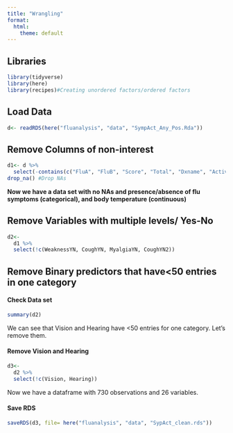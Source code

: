 ```yaml
---
title: "Wrangling"
format:
  html:
    theme: default
---
```


## Libraries

```r
library(tidyverse)
library(here)
library(recipes)#Creating unordered factors/ordered factors
```

## Load Data

```r
d<- readRDS(here("fluanalysis", "data", "SympAct_Any_Pos.Rda"))
```

## Remove Columns of non-interest

```r
d1<- d %>%
  select(-contains(c("FluA", "FluB", "Score", "Total", "Dxname", "Activity", "Unique.Visit"))) %>% #Removes Columns of non-interest 
drop_na() #Drop NAs
```

**Now we have a data set with no NAs and presence/absence of flu symptoms (categorical), and body temperature (continuous)**

## Remove Variables with multiple levels/ Yes-No

```r
d2<- 
  d1 %>%
  select(!c(WeaknessYN, CoughYN, MyalgiaYN, CoughYN2))
```

## Remove Binary predictors that have\<50 entries in one category

#### Check Data set 

```r
summary(d2)
```

We can see that Vision and Hearing have \<50 entries for one category. Let's remove them.

#### Remove Vision and Hearing

```r
d3<- 
  d2 %>%
  select(!c(Vision, Hearing))
```

Now we have a dataframe with 730 observations and 26 variables.

#### Save RDS

```r
saveRDS(d3, file= here("fluanalysis", "data", "SypAct_clean.rds"))
```
